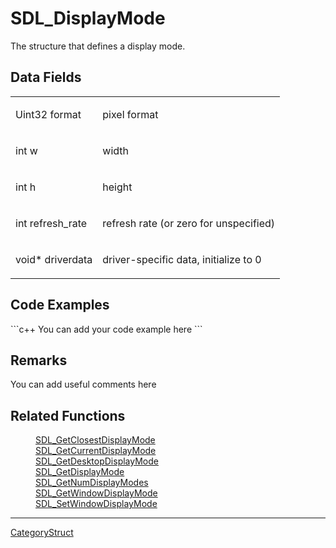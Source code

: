 <!-- pragma section-numbers off -->
<!-- pragma disable-camelcase -->

= SDL_DisplayMode =
The structure that defines a display mode.


== Data Fields ==
{|
|Uint32 format
|pixel format
|-
|int w
|width
|-
|int h
|height
|-
|int refresh_rate
|refresh rate (or zero for unspecified)
|-
|void* driverdata
|driver-specific data, initialize to 0
|}

== Code Examples ==
```c++
You can add your code example here
```

== Remarks ==
You can add useful comments here

== Related Functions ==
:[[SDL_GetClosestDisplayMode]]
:[[SDL_GetCurrentDisplayMode]]
:[[SDL_GetDesktopDisplayMode]]
:[[SDL_GetDisplayMode]]
:[[SDL_GetNumDisplayModes]]
:[[SDL_GetWindowDisplayMode]]
:[[SDL_SetWindowDisplayMode]]

----
[[CategoryStruct]]
